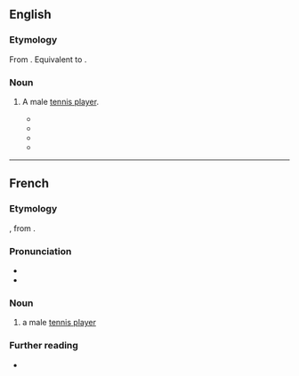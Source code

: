 ==English==

===Etymology===
From {{bor|en|fr|tennisman}}. Equivalent to {{suf|en|tennis|man}}.

===Noun===
{{en-noun|tennismen}}

# {{lb|en|NNSE}} A male [[tennis player]].
#* {{quote-newsgroup|en|author=baudry christophe|title=Tennis Pictures ???? Where ???|newsgroup=news.newusers.questions|url=https://groups.google.com/g/news.newusers.questions/c/AD7Fte3ecDM/m/0tQXMXz9JDMJ|accessdate=2022-04-17|date=Jan 31, 1996|passage=Im a '''tennisman''' who love playing tennis :-)}}
#* {{quote-newsgroup|en|author=Pierre Jelenc|title=loanwords without source|newsgroup=sci.lang|url=https://groups.google.com/g/sci.lang/c/XjTLAryprrc/m/Qm1HJbO2rdsJ|accessdate=2022-04-17|date=Aug 7, 1999|passage=René Lacoste was known as a '''tennisman''' in the late 20's or early 30's. Well before my time, but there are books and magazines.}}
#* {{quote-newsgroup|en|author=Carlos Klimann|title=Which eyeware for hard contact wearer?|newsgroup=rec.bicycles.misc|url=https://groups.google.com/g/rec.bicycles.misc/c/XExH0Cgo7mE/m/rrifYN8OaSIJ|accessdate=2022-04-17|date=Aug 7, 2001|passage=For sweet in your eyes the best is a head band in towell tissue like the '''tennismen''' wear.}}
#* {{quote-newsgroup|en|author=Manuel aka Xax|title=Men's Side - Matches Ups, Upsets?|newsgroup=rec.sport.tennis|url=https://groups.google.com/g/rec.sport.tennis/c/CAvhvH9KkQ8/m/y7sNs8p6K78J|accessdate=2022-04-17|date=May 28, 2010|passage=Viktor has "captured" the most beatiful grilfriend I've ever seen for a '''tennisman'''.}}

{{C|en|Athletes|Tennis|Male people}}

----

==French==

===Etymology===
{{pseudo-loan|fr|en}}, from {{com|fr|tennis|man|lang1=en}}.

===Pronunciation===
* {{fr-IPA|ténismane}}
* {{audio|fr|LL-Q150 (fra)-Xenophôn-tennisman.wav|Audio}}

===Noun===
{{fr-noun|m|tennismen|+|f=tenniswoman}}

# a male [[tennis player]]
#: {{syn|fr|tennisseur}}

===Further reading===
* {{R:TLFi}}

{{cln|fr|pseudo-loans from English|terms suffixed with -man}}
{{C|fr|Athletes|Tennis|Male people}}